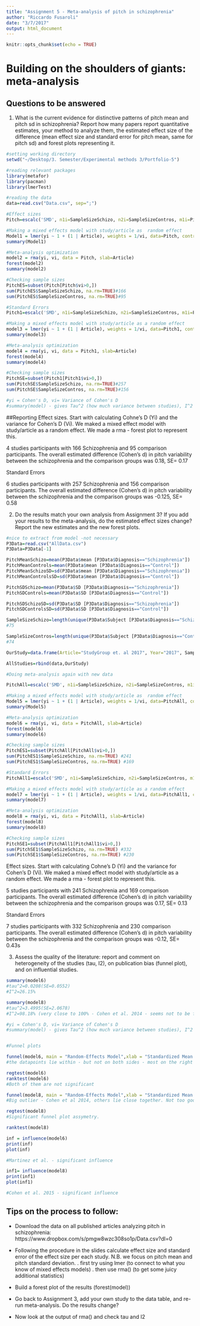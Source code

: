 ```yaml
---
title: "Assignment 5 - Meta-analysis of pitch in schizophrenia"
author: "Riccardo Fusaroli"
date: "3/7/2017"
output: html_document
---
```


```r
knitr::opts_chunk$set(echo = TRUE)
```

# Building on the shoulders of giants: meta-analysis

## Questions to be answered

1. What is the current evidence for distinctive patterns of pitch mean and pitch sd in schizophrenia? Report how many papers report quantitative estimates, your method to analyze them, the estimated effect size of the difference (mean effect size and standard error for pitch mean, same for pitch sd) and forest plots representing it. 

```r
#setting working directory
setwd("~/Desktop/3. Semester/Experimental methods 3/Portfolio-5")

#reading relevant packages
library(metafor)
library(pacman)
library(lmerTest)

#reading the data
data=read.csv("Data.csv", sep=";")

#Effect sizes
Pitch=escalc('SMD', n1i=SampleSizeSchizo, n2i=SampleSizeContros, m1i=PitchMeanSchizo, m2i=PitchMeanControls, sd1i=PitchMeanSchizoSD, sd2i=PitchMeanControlsSD, data = data)

#Making a mixed effects model with study/article as  random effect
Model1 = lmer(yi ~ 1 + (1 | Article), weights = 1/vi, data=Pitch, control=lmerControl(check.nobs.vs.nlev="ignore", check.nobs.vs.nRE="ignore"))
summary(Model1)

#Meta-analysis optimization
model2 = rma(yi, vi, data = Pitch, slab=Article)
forest(model2)
summary(model2)

#Checking sample sizes 
PitchES=subset(Pitch[Pitch$vi>0,])
sum(PitchES$SampleSizeSchizo, na.rm=TRUE)#166
sum(PitchES$SampleSizeContros, na.rm=TRUE)#95

#Standard Errors
Pitch1=escalc('SMD', n1i=SampleSizeSchizo, n2i=SampleSizeContros, m1i=PitchSDSchizo, m2i=PitchSDControls, sd1i=PitchSDSchizoSD, sd2i=PitchSDControlsSD, data = data)

#Making a mixed effects model with study/article as a random effect
model3 = lmer(yi ~ 1 + (1 | Article), weights = 1/vi, data=Pitch1, control=lmerControl(check.nobs.vs.nlev="ignore", check.nobs.vs.nRE="ignore"))
summary(model3)

#Meta-analysis optimization
model4 = rma(yi, vi, data = Pitch1, slab=Article)
forest(model4)
summary(model4)

#Checking sample sizes 
PitchSE=subset(Pitch1[Pitch1$vi>0,])
sum(PitchSE$SampleSizeSchizo, na.rm=TRUE)#257
sum(PitchSE$SampleSizeContros, na.rm=TRUE)#156

#yi = Cohen's D, vi= Variance of Cohen's D
#summary(model) - gives Tau^2 (how much variance between studies), I^2 procentage og tau^2 that could not ... close to 0 if studies variance is overlapping, close to 100 if studies variance is not overlapping at all

```

##Reporting
Effect sizes.
Start with calculating Cohne's D (Yi) and the variance for Cohen's D (Vi). We maked a mixed effect model with study/article as a random effect. 
We made a rma - forest plot to represent this. 
 
4 studies
 participants with 166 Schizophrenia and 95 comparison participants.
 The overall estimated difference (Cohen’s d) in pitch variability between the schizophrenia and the comparison groups was 0.18, SE= 0.17
 
 Standard Errors
 
6 studies
 participants with 257 Schizophrenia and 156 comparison participants.
 The overall estimated difference (Cohen’s d) in pitch variability between the schizophrenia and the comparison groups was -0.125, SE= 0.58

2. Do the results match your own analysis from Assignment 3? If you add your results to the meta-analysis, do the estimated effect sizes change? Report the new estimates and the new forest plots.

```r
#nice to extract from model -not necessary
P3Data=read.csv("AllData.csv")
P3Data=P3Data[-1]

PitchMeanSchizo=mean(P3Data$mean [P3Data$Diagnosis=="Schizophrenia"])
PitchMeanControls=mean(P3Data$mean [P3Data$Diagnosis=="Control"])
PitchMeanSchizoSD=sd(P3Data$mean [P3Data$Diagnosis=="Schizophrenia"])
PitchMeanControlsSD=sd(P3Data$mean [P3Data$Diagnosis=="Control"])

PitchSDSchizo=mean(P3Data$SD [P3Data$Diagnosis=="Schizophrenia"])
PitchSDControls=mean(P3Data$SD [P3Data$Diagnosis=="Control"])

PitchSDSchizoSD=sd(P3Data$SD [P3Data$Diagnosis=="Schizophrenia"])
PitchSDControlsSD=sd(P3Data$SD [P3Data$Diagnosis=="Control"])

SampleSizeSchizo=length(unique(P3Data$Subject [P3Data$Diagnosis=="Schizophrenia"]))
#75

SampleSizeContros=length(unique(P3Data$Subject [P3Data$Diagnosis=="Control"]))
#74

OurStudy=data.frame(Article="StudyGroup et. al 2017", Year="2017", SampleSizeSchizo, SampleSizeContros, PitchMeanControls, PitchMeanControlsSD, PitchMeanSchizo, PitchMeanSchizoSD, PitchSDControls, PitchSDControlsSD,PitchSDSchizo, PitchSDSchizoSD)

AllStudies=rbind(data,OurStudy)

#Doing meta-analysis again with new data

PitchAll=escalc('SMD', n1i=SampleSizeSchizo, n2i=SampleSizeContros, m1i=PitchMeanSchizo, m2i=PitchMeanControls, sd1i=PitchMeanSchizoSD, sd2i=PitchMeanControlsSD, data = AllStudies)

#Making a mixed effects model with study/article as  random effect
Model5 = lmer(yi ~ 1 + (1 | Article), weights = 1/vi, data=PitchAll, control=lmerControl(check.nobs.vs.nlev="ignore", check.nobs.vs.nRE="ignore"))
summary(Model5)

#Meta-analysis optimization
model6 = rma(yi, vi, data = PitchAll, slab=Article)
forest(model6)
summary(model6)

#Checking sample sizes 
PitchES1=subset(PitchAll[PitchAll$vi>0,])
sum(PitchES1$SampleSizeSchizo, na.rm=TRUE) #241
sum(PitchES1$SampleSizeContros, na.rm=TRUE) #169

#Standard Errors
PitchAll1=escalc('SMD', n1i=SampleSizeSchizo, n2i=SampleSizeContros, m1i=PitchSDSchizo, m2i=PitchSDControls, sd1i=PitchSDSchizoSD, sd2i=PitchSDControlsSD, data = AllStudies)

#Making a mixed effects model with study/article as a random effect
model7 = lmer(yi ~ 1 + (1 | Article), weights = 1/vi, data=PitchAll1, control=lmerControl(check.nobs.vs.nlev="ignore", check.nobs.vs.nRE="ignore"))
summary(model7)

#Meta-analysis optimization
model8 = rma(yi, vi, data = PitchAll1, slab=Article)
forest(model8)
summary(model8)

#Checking sample sizes 
PitchSE1=subset(PitchAll1[PitchAll1$vi>0,])
sum(PitchSE1$SampleSizeSchizo, na.rm=TRUE) #332
sum(PitchSE1$SampleSizeContros, na.rm=TRUE) #230

```

Effect sizes.
Start with calculating Cohne's D (Yi) and the variance for Cohen's D (Vi). We maked a mixed effect model with study/article as a random effect. 
We made a rma - forest plot to represent this. 
 
5 studies
 participants with 241 Schizophrenia and 169 comparison participants.
 The overall estimated difference (Cohen’s d) in pitch variability between the schizophrenia and the comparison groups was 0.17, SE= 0.13
 
 Standard Errors
 
7 studies
 participants with 332 Schizophrenia and 230 comparison participants.
 The overall estimated difference (Cohen’s d) in pitch variability between the schizophrenia and the comparison groups was -0.12, SE= 0.43s
 
 
3. Assess the quality of the literature: report and comment on heterogeneity of the studies (tau, I2), on publication bias (funnel plot), and on influential studies.

```r
summary(model6)
#tau^2=0.0208(SE=0.0552)
#I^2=26.15%

summary(model8)
#tau^2=3.4995(SE=2.0678) 
#I^2=98.18% (very close to 100% - Cohen et al. 2014 - seems not to be from same population - heterogeneity)

#yi = Cohen's D, vi= Variance of Cohen's D
#summary(model) - gives Tau^2 (how much variance between studies), I^2 procentage og tau^2 that could not ... close to 0 if studies variance is overlapping, close to 100 if studies variance is not overlapping at all


#Funnel plots

funnel(model6, main = "Random-Effects Model",xlab = "Standardized Mean Difference")
#the datapoints lie within - but not on both sides - most on the right side (higher than) of the true effect size - evidence for publication bias

regtest(model6)
ranktest(model6)
#Both of them are not significant

funnel(model8, main = "Random-Effects Model",xlab = "Standardized Mean Difference")
#Big outlier - Cohen et al 2014, others lie close together. Not too good. (publication bias?)

regtest(model8)
#Significant funnel plot assymetry. 

ranktest(model8)

inf = influence(model6)
print(inf)
plot(inf)

#Martinez et al. - significant influence 

inf1= influence(model8)
print(inf1)
plot(inf1)

#Cohen et al. 2015 - significant influence

```

## Tips on the process to follow:

- Download the data on all published articles analyzing pitch in schizophrenia: https://www.dropbox.com/s/pmgw8wzc308so1p/Data.csv?dl=0
- Following the procedure in the slides calculate effect size and standard error of the effect size per each study. N.B. we focus on pitch mean and pitch standard deviation.
 . first try using lmer (to connect to what you know of mixed effects models)
 . then use rma() (to get some juicy additional statistics)

- Build a forest plot of the results (forest(model))
 
- Go back to Assignment 3, add your own study to the data table, and re-run meta-analysis. Do the results change?

- Now look at the output of rma() and check tau and I2
